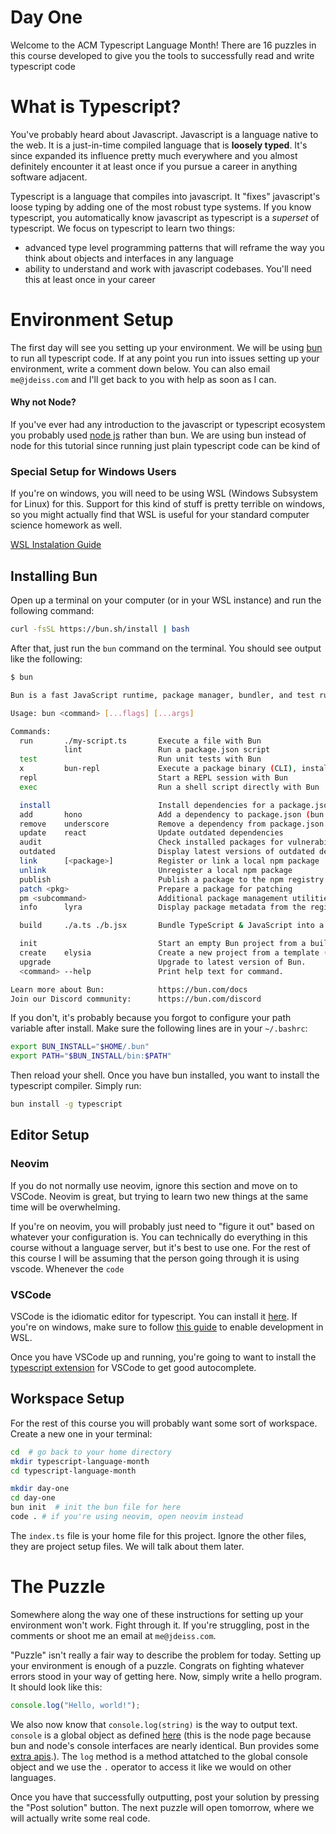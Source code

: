 
# Day One
Welcome to the ACM Typescript Language Month! There are 16 puzzles in this course developed to give you the tools to successfully read and write typescript code

# What is Typescript?
You've probably heard about Javascript. Javascript is a language native to the web. It is a just-in-time compiled language that is **loosely typed**. It's since expanded its influence pretty much everywhere and you almost definitely encounter it at least once if you pursue a career in anything software adjacent. 

Typescript is a language that compiles into javascript. It "fixes" javascript's loose typing by adding one of the most robust type systems. If you know typescript, you automatically know javascript as typescript is a *superset* of typescript. We focus on typescript to learn two things:
- advanced type level programming patterns that will reframe the way you think about objects and interfaces in any language
- ability to understand and work with javascript codebases. You'll need this at least once in your career

# Environment Setup
The first day will see you setting up your environment. We will be using [bun](https://bun.com/) to run all typescript code. If at any point you run into issues setting up your environment, write a comment down below. You can also email `me@jdeiss.com` and I'll get back to you with help as soon as I can.

#### Why not Node?
If you've ever had any introduction to the javascript or typescript ecosystem you probably used [node js](https://nodejs.org/en) rather than bun. We are using bun instead of node for this tutorial since running just plain typescript code can be kind of 


### Special Setup for Windows Users
If you're on windows, you will need to be using WSL (Windows Subsystem for Linux) for this. Support for this kind of stuff is pretty terrible on windows, so you might actually find that WSL is useful for your standard computer science homework as well.

[WSL Instalation Guide](https://learn.microsoft.com/en-us/windows/wsl/install)

## Installing Bun
Open up a terminal on your computer (or in your WSL instance) and run the following command:

```bash
curl -fsSL https://bun.sh/install | bash
```

After that, just run the `bun` command on the terminal. You should see output like the following:

```bash
$ bun

Bun is a fast JavaScript runtime, package manager, bundler, and test runner. (1.2.19+aad3abead)

Usage: bun <command> [...flags] [...args]

Commands:
  run       ./my-script.ts       Execute a file with Bun
            lint                 Run a package.json script
  test                           Run unit tests with Bun
  x         bun-repl             Execute a package binary (CLI), installing if needed (bunx)
  repl                           Start a REPL session with Bun
  exec                           Run a shell script directly with Bun

  install                        Install dependencies for a package.json (bun i)
  add       hono                 Add a dependency to package.json (bun a)
  remove    underscore           Remove a dependency from package.json (bun rm)
  update    react                Update outdated dependencies
  audit                          Check installed packages for vulnerabilities
  outdated                       Display latest versions of outdated dependencies
  link      [<package>]          Register or link a local npm package
  unlink                         Unregister a local npm package
  publish                        Publish a package to the npm registry
  patch <pkg>                    Prepare a package for patching
  pm <subcommand>                Additional package management utilities
  info      lyra                 Display package metadata from the registry

  build     ./a.ts ./b.jsx       Bundle TypeScript & JavaScript into a single file

  init                           Start an empty Bun project from a built-in template
  create    elysia               Create a new project from a template (bun c)
  upgrade                        Upgrade to latest version of Bun.
  <command> --help               Print help text for command.

Learn more about Bun:            https://bun.com/docs
Join our Discord community:      https://bun.com/discord
```

If you don't, it's probably because you forgot to configure your path variable after install. Make sure the following lines are in your `~/.bashrc`:

```bash
export BUN_INSTALL="$HOME/.bun"
export PATH="$BUN_INSTALL/bin:$PATH"
```

Then reload your shell. Once you have bun installed, you want to install the typescript compiler. Simply run:

```bash
bun install -g typescript
```

## Editor Setup
### Neovim
If you do not normally use neovim, ignore this section and move on to VSCode. Neovim is great, but trying to learn two new things at the same time will be overwhelming. 

If you're on neovim, you will probably just need to "figure it out" based on whatever your configuration is. You can technically do everything in this course without a language server, but it's best to use one. For the rest of this course I will be assuming that the person going through it is using vscode. Whenever the `code` 

### VSCode
VSCode is the idiomatic editor for typescript. You can install it [here](https://code.visualstudio.com/docs/setup/setup-overview). If you're on windows, make sure to follow [this guide](https://code.visualstudio.com/docs/remote/wsl) to enable development in WSL. 

Once you have VSCode up and running, you're going to want to install the [typescript extension](https://code.visualstudio.com/docs/languages/typescript) for VSCode to get good autocomplete.

## Workspace Setup
For the rest of this course you will probably want some sort of workspace. Create a new one in your terminal:

```bash
cd  # go back to your home directory
mkdir typescript-language-month
cd typescript-language-month

mkdir day-one
cd day-one
bun init  # init the bun file for here
code . # if you're using neovim, open neovim instead
```

The `index.ts` file is your home file for this project. Ignore the other files, they are project setup files. We will talk about them later.



# The Puzzle
Somewhere along the way one of these instructions for setting up your environment won't work. Fight through it. If you're struggling, post in the comments or shoot me an email at `me@jdeiss.com`. 

"Puzzle" isn't really a fair way to describe the problem for today. Setting up your environment is enough of a puzzle. Congrats on fighting whatever errors stood in your way of getting here. Now, simply write a hello program. It should look like this:

```ts
console.log("Hello, world!");
```

We also now know that `console.log(string)` is the way to output text. `console` is a global object as defined [here](https://nodejs.org/api/console.html) (this is the node page because bun and node's console interfaces are nearly identical. Bun provides some [extra apis](https://bun.com/docs/api/console).). The `log` method is a method attatched to the global console object and we use the `.` operator to access it like we would on other languages.


Once you have that successfully outputting, post your solution by pressing the "Post solution" button. The next puzzle will open tomorrow, where we will actually write some real code. 
